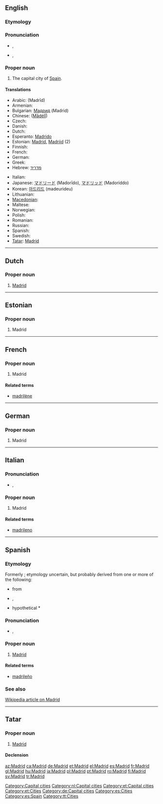 {{wikipedia}}
==English==

===Etymology===
{{etyl|es}} {{term|Madrid|lang=es}}

===Pronunciation===
* {{a|UK}} {{IPA|/məˈdɹɪd/}}, {{SAMPA|/m@"drId/}}
* {{a|US}} {{IPA|/məˈd(ʒ)rɪd/}}, {{SAMPA|/m@"d(Z)rId/}}

===Proper noun===
{{en-proper noun}}

# The capital city of [[Spain]].

====Translations====
{{trans-top|capital of Spain}}
* Arabic: {{Arab|[[مدريد]]}} (Madrīd) {{m}}
* Armenian: {{t-|hy|Մադրիդ|tr=Madrid|sc=Armn|xs=Armenian}}
* Bulgarian: [[Мадрид]] (Madrid)
* Chinese: {{zh-ts|馬德里|马德里}} ([[Mǎdélǐ]])
* Czech: {{t-|cs|Madrid}}
* Danish: {{t-|da|Madrid}}
* Dutch: {{t-|nl|Madrid|n}}
* Esperanto: [[Madrido]]
* Estonian: [[#Estonian|Madrid]], [[Madriid]] (2)
* Finnish: {{t+|fi|Madrid}}
* French: {{t+|fr|Madrid|m}}
* German: {{t+|de|Madrid|n}}
* Greek: {{t+|el|Μαδρίτη|f|tr=Madhriti|sc=Grek}}
* Hebrew: [[מדריד]]
{{trans-mid}}
* Italian: {{t-|it|Madrid|f}}
* Japanese: [[マドリード]] (Madorīdo), [[マドリッド]] (Madoriddo)
* Korean: [[마드리드]] (madeurideu)
* Lithuanian: {{t|lt|Madridas|m|xs=Lithuanian}}
* [[Macedonian]]: {{t|mk|Мадрид|m|tr=Mádrid|sc=Cyrl|xs=Macedonian}}
* Maltese: {{t-|mt|Madrid|xs=Maltese}}
* Norwegian: {{t-|no|Madrid}}
* Polish: {{t+|pl|Madryt|m}}
* Romanian: {{t+|ro|Madrid}}
* Russian: {{t|ru|Мадрид|m|tr=Madríd|sc=Cyrl}}
* Spanish: {{t+|es|Madrid}}
* Swedish: {{t+|sv|Madrid}}
* [[Tatar]]: [[Madrid#Tatar|Madrid]]
{{trans-bottom}}

[[Category:Capital cities]]

----

==Dutch==
{{wikipedia|lang=nl}}

===Proper noun===
{{infl|nl|proper noun}}
# [[#English|Madrid]]

[[Category:nl:Capital cities]]
----

==Estonian==

===Proper noun===
{{infl|et|proper noun}}

# Madrid

[[Category:et:Capital cities]]
[[Category:et:Cities]]

----

==French==

===Proper noun===
{{infl|fr|proper noun}}

# Madrid

====Related terms====
* [[madrilène]]

----

==German==

===Proper noun===
{{infl|de|proper noun}}

# Madrid

[[Category:de:Capital cities]]

----

==Italian==

===Pronunciation===
* {{IPA|/maˈdrid/|lang=it}}, {{SAMPA|/ma"drid/|lang=it}}

===Proper noun===
{{infl|it|proper noun|g=f}}

# Madrid

====Related terms====
* [[madrileno]]

----

==Spanish==

===Etymology===
Formerly {{term|Magerit|lang=es}}; etymology uncertain, but probably derived from one or more of the following:
* {{etyl|ar|es}} {{term|المجريط|sc=Arab|tr=al-Magrīt||source of water|lang=ar}} from {{term|مجرى|sc=Arab|tr=majrá||[[stream]]}}
* {{etyl|la|es}} {{term|matrix||mother or womb [of rivers]|lang=la}},
* hypothetical {{etyl|cel|es}} *{{term||mageto ritu|great bridge}}

===Pronunciation===
* {{IPA|/maˈð̞ɾið̞/|lang=es}}, {{SAMPA|/ma"D4iD/|lang=es}}

===Proper noun===
{{infl|es|proper noun}}

# [[Madrid#English|Madrid]]

====Related terms====
* [[madrileño]]

===See also===
[[w:Madrid|Wikipedia article on Madrid]]

[[Category:es:Cities]]
[[Category:es:Spain]]

----

==Tatar==

===Proper noun===
{{infl|tt|proper noun}} [http://www2.azatliq.org/analysis/analysis/tb/2003/10/B26F239D-E59E-4CE2-85C4-43117B36D7E0.asp ]

# [[Madrid#English|Madrid]]

====Declension====
{{tt-latin-noun|nıñ|ga|nı|da|dan}}

[[Category:tt:Cities]]

[[az:Madrid]]
[[ca:Madrid]]
[[de:Madrid]]
[[et:Madrid]]
[[el:Madrid]]
[[es:Madrid]]
[[fr:Madrid]]
[[gl:Madrid]]
[[hu:Madrid]]
[[ja:Madrid]]
[[pl:Madrid]]
[[pt:Madrid]]
[[ro:Madrid]]
[[fi:Madrid]]
[[sv:Madrid]]
[[tr:Madrid]]